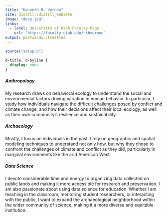 ```yaml
---
title: "Kenneth B. Vernon"
site: distill::distill_website
image: "derp.jpg"
links:
  - label: University of Utah Faculty Page
    url: "https://faculty.utah.edu/~kbvernon"
output: postcards::trestles
---
```


```r
source("setup.R")
```

<!-- To embed Academicicons -->
<link rel="stylesheet" href="https://cdn.jsdelivr.net/gh/jpswalsh/academicons@1/css/academicons.min.css">

<!-- hide title on this page only -->
```css
d-title, d-byline {
  display: none
}
```

##### Anthropology
My research draws on behavioral ecology to understand the social and environmental factors driving variation in human behavior. In particular, I study how individuals navigate the difficult challenges posed by conflict and climate change, and how their decisions affect their local ecology, as well as their own community's resilience and sustainability.  

##### Archaeology
Mostly, I focus on individuals in the past. I rely on geographic and spatial modeling techniques to understand not only how, but why they chose to confront the challenges of climate and conflict as they did, particularly in marginal environments like the arid American West. 

##### Data Science
I devote considerable time and energy to organizing data collected on public lands and making it more accessible for research and preservation. I am also passionate about using data science for education. Whether I am teaching in the classroom, mentoring student researchers, or interacting with the public, I want to expand the archaeological neighborhood within the wider community of science, making it a more diverse and equitable institution.  